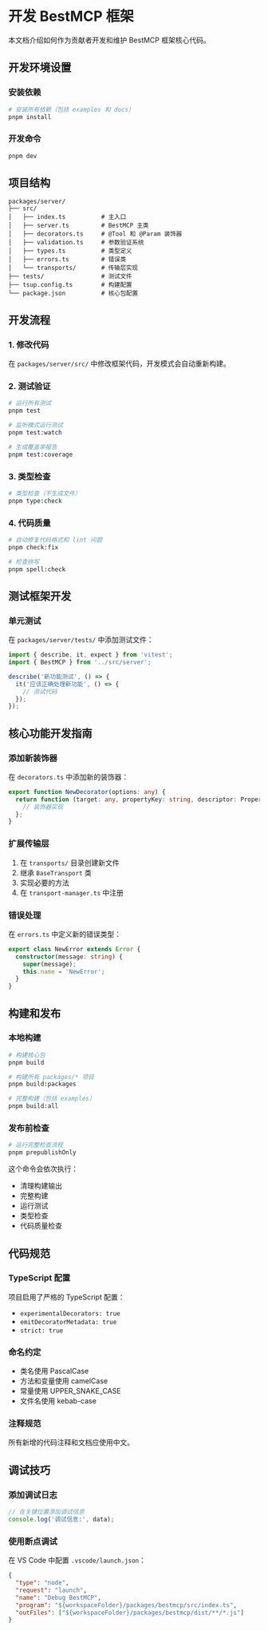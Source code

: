 # 开发 BestMCP 框架

本文档介绍如何作为贡献者开发和维护 BestMCP 框架核心代码。

## 开发环境设置

### 安装依赖

```bash
# 安装所有依赖（包括 examples 和 docs）
pnpm install
```

### 开发命令

```bash
pnpm dev
```

## 项目结构

```
packages/server/
├── src/
│   ├── index.ts          # 主入口
│   ├── server.ts         # BestMCP 主类
│   ├── decorators.ts     # @Tool 和 @Param 装饰器
│   ├── validation.ts     # 参数验证系统
│   ├── types.ts          # 类型定义
│   ├── errors.ts         # 错误类
│   └── transports/       # 传输层实现
├── tests/                # 测试文件
├── tsup.config.ts        # 构建配置
└── package.json          # 核心包配置
```

## 开发流程

### 1. 修改代码

在 `packages/server/src/` 中修改框架代码，开发模式会自动重新构建。

### 2. 测试验证

```bash
# 运行所有测试
pnpm test

# 监听模式运行测试
pnpm test:watch

# 生成覆盖率报告
pnpm test:coverage
```

### 3. 类型检查

```bash
# 类型检查（不生成文件）
pnpm type:check
```

### 4. 代码质量

```bash
# 自动修复代码格式和 lint 问题
pnpm check:fix

# 检查拼写
pnpm spell:check
```

## 测试框架开发

### 单元测试

在 `packages/server/tests/` 中添加测试文件：

```typescript
import { describe, it, expect } from 'vitest';
import { BestMCP } from '../src/server';

describe('新功能测试', () => {
  it('应该正确处理新功能', () => {
    // 测试代码
  });
});
```

## 核心功能开发指南

### 添加新装饰器

在 `decorators.ts` 中添加新的装饰器：

```typescript
export function NewDecorator(options: any) {
  return function (target: any, propertyKey: string, descriptor: PropertyDescriptor) {
    // 装饰器实现
  };
}
```

### 扩展传输层

1. 在 `transports/` 目录创建新文件
2. 继承 `BaseTransport` 类
3. 实现必要的方法
4. 在 `transport-manager.ts` 中注册

### 错误处理

在 `errors.ts` 中定义新的错误类型：

```typescript
export class NewError extends Error {
  constructor(message: string) {
    super(message);
    this.name = 'NewError';
  }
}
```

## 构建和发布

### 本地构建

```bash
# 构建核心包
pnpm build

# 构建所有 packages/* 项目
pnpm build:packages

# 完整构建（包括 examples）
pnpm build:all
```

### 发布前检查

```bash
# 运行完整检查流程
pnpm prepublishOnly
```

这个命令会依次执行：
- 清理构建输出
- 完整构建
- 运行测试
- 类型检查
- 代码质量检查

## 代码规范

### TypeScript 配置

项目启用了严格的 TypeScript 配置：
- `experimentalDecorators: true`
- `emitDecoratorMetadata: true`
- `strict: true`

### 命名约定

- 类名使用 PascalCase
- 方法和变量使用 camelCase
- 常量使用 UPPER_SNAKE_CASE
- 文件名使用 kebab-case

### 注释规范

所有新增的代码注释和文档应使用中文。

## 调试技巧

### 添加调试日志

```typescript
// 在关键位置添加调试信息
console.log('调试信息:', data);
```

### 使用断点调试

在 VS Code 中配置 `.vscode/launch.json`：

```json
{
  "type": "node",
  "request": "launch",
  "name": "Debug BestMCP",
  "program": "${workspaceFolder}/packages/bestmcp/src/index.ts",
  "outFiles": ["${workspaceFolder}/packages/bestmcp/dist/**/*.js"]
}
```
